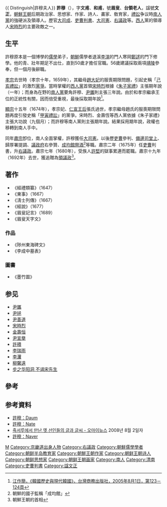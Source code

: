 {{ Distinguish|許穆夫人}}
{{otheruses|許穆 (晉朝)}}
{{Infobox Korean name
|hangul=허목
|hanja=許穆
|rr=Heo Mog
|mr=Huh Mok
|hangulja=문보，화보
|hanjaja=文甫，和甫
|rrja=Moonbo，Hwabo
|mrja=Munbo，Hwabo
|hangulho=미수，태령노인
|hanjaho=眉叟，台領老人
|rrho=Misu，Taeryungroin
|mrho=Misoo，Taeyyeongrhoin
|hangulph=문정
|hanjaph=文正
|rrph=Munjung
|mrph=Munjeong
|tablewidth=265
|color=lavender
|img=Heo Mok 1.jpg
|imgwidth=200px
|caption=許穆
}}
{{儒學}}
'''許穆'''（{{bd|1595年||1682年|4月27日|catIdx=x許}}），字'''文甫'''、'''和甫'''，號'''眉叟'''、'''台領老人'''，諡號'''文正'''，[[朝鮮王朝|朝鮮王朝]]后期政治家、思想家、作家、詩人、畵家、敎育家，[[禮訟|禮訟]]争议時[[南人黨|南人黨]]的強硬派及領導人。歷官[[大司成|大司成]]、[[吏部|吏曹]][[判書|判書]]、[[司憲府|大司憲]]、[[右議政|右議政]]等。[[西人|西人]]黨的領導人[[宋時烈|宋時烈]]的主要政敵之一。

== 生平 ==
許穆原本是一個博學的[[儒學|儒學]]弟子，[[朝鮮|朝鮮]]儒學者退溪[[李滉|李滉]]的門人寒岡[[鄭逑|鄭逑]]的門下修學。他的青、壯年期足不出仕，直到50歲才擔任官職。56歲建議採取兩項[[靖陵|靖陵]]參奉，但一個月後辭職。 

[[朝鮮孝宗|孝宗]]去世時（孝宗十年，1659年），其繼母[[莊烈王后|趙大妃]]的服喪期限問題，引起史稱「[[己亥禮訟|己亥禮訟]]」的激烈[[黨爭|黨爭]]。當時掌權的[[西人黨|西人黨]]首領[[宋時烈|宋時烈]]根據《[[朱子家禮|朱子家禮]]》主張期年說（一年）；而身為在野的[[南人黨|南人黨]]要角許穆、[[尹鑴|尹鑴]]則主張三年說。由於和孝宗繼承王位的正統性有關，因而倍受重視，最後採取期年說<ref>[http://books.google.com.tw/books?id=yW9Lyom56T4C&pg=PA124&lpg=PA124&dq=%E8%A8%B1%E7%A9%86+%E5%AE%8B%E6%99%82%E7%83%88&source=bl&ots=BRB9ZgvqVk&sig=FqG9IIsYZLNUlb2O7ib0joNXm-E&hl=zh-TW&ei=QjNjTvfxDsX0mAXj3uGnCg&sa=X&oi=book_result&ct=result&resnum=5&ved=0CDUQ6AEwBA#v=onepage&q=%E8%A8%B1%E7%A9%86%20%E5%AE%8B%E6%99%82%E7%83%88&f=false 江作簡，《韓國歷史與現代韓國》，台灣商務出版社，2005年8月1日，第123－124頁]</ref>。 

[[朝鮮顯宗|顯宗]]十五年（1674年），孝宗妃、[[仁宣王后|仁宣王后]]張氏過世，孝宗繼母趙氏的服喪期限問題再度引發史稱「[[甲寅禮訟|甲寅禮訟]]」的黨爭。宋時烈、金壽恆等西人黨依據《朱子家禮》主張大功說（九個月）；而許穆等南人黨則主張期年說。結果採用期年說，政權也移轉到南人手中。 

同年[[朝鮮肅宗|肅宗]]卽位，南人全面掌權，許穆獲任[[大司憲|大司憲]]。以後歷[[吏部|吏曹]]參判、[[備邊司|備邊司]][[堂上|堂上]]、歸厚署提調、[[議政府|議政府]]右參贊、[[國子監祭酒|成均館祭酒]]<ref>朝鮮的國子監稱「成均館」</ref>等職。肅宗二年（1675年）任[[吏曹|吏曹]]判書，升[[右議政|右議政]]。肅宗七年（1680年），受族人[[許堅|許堅]]的獄事累連而罷職。肅宗十九年（1692年）去世，獲追贈為[[領議政|領議政]]<ref>朝鮮王朝的首相</ref>。

== 著作 ==
* 《經禮類纂》（1647） 
* 《東事》（1667）
* 《淸士列傳》（1667） 
* 《經說》（1677） 
* 《眉叟記言》（1689） 
* 《眉叟天字文》 

=== 作品 ===
* 《陟州東海碑文》
* 《李成中墓表》

=== 圖畵 ===
* 《墨竹圖》

== 参见 ==
* [[尹鑴|尹鑴]]
* [[尹拯|尹拯]]
* [[尹善道|尹善道]]
* [[宋時烈|宋時烈]]
* [[金壽恒|金壽恒]]
* [[尹宣擧|尹宣擧]]
* [[許積|許積]]
* [[李瑞雨|李瑞雨]]
* [[李瀷|李瀷]]
* [[柳馨遠|柳馨遠]]
* [[步之华阳洞_不谒宋先生|步之华阳洞 不谒宋先生]]

== 參考 ==
{{reflist}}

== 参考資料 ==
{{wikisource|作者:許穆|許穆}}
* [http://enc.daum.net/dic100/contents.do?query1=b25h0142b 許穆：Daum] {{ko}}
* [https://archive.is/20121210182702/http://100.nate.com/dicsearch/pentry.html?s=K&i=281064&v=43 許穆：Nate] {{ko}}
* [http://www.ohmynews.com/NWS_Web/view/at_pg.aspx?CNTN_CD=A0000956582&PAGE_CD= 죽서루에서 만난 옛 선인들의 글과 글씨 - 오마이뉴스] {{Wayback|url=http://www.ohmynews.com/NWS_Web/view/at_pg.aspx?CNTN_CD=A0000956582&PAGE_CD= |date=20160613181913 }} 2008년 8월 2일자 {{ko}}
* [http://100.naver.com/100.nhn?docid=188570 許穆：Naver]{{Dead link|date=2019年5月 |bot=InternetArchiveBot |fix-attempted=yes }} {{ko}}

{{右議政}}

{{Authority control}}
{{DEFAULTSORT:H}}
[[Category:许姓|M]]
[[Category:京畿道出身人物|Category:京畿道出身人物]]
[[Category:右議政|Category:右議政]]
[[Category:朝鮮儒學學者|Category:朝鮮儒學學者]]
[[Category:朝鲜半岛教育家|Category:朝鲜半岛教育家]]
[[Category:朝鮮王朝作家|Category:朝鮮王朝作家]]
[[Category:朝鲜王朝诗人|Category:朝鲜王朝诗人]]
[[Category:朝鲜思想家|Category:朝鲜思想家]]
[[Category:朝鲜王朝画家|Category:朝鲜王朝画家]]
[[Category:南人|Category:南人]]
[[Category:清南|Category:清南]]
[[Category:吏曹判書|Category:吏曹判書]]
[[Category:諡文正|Category:諡文正]]